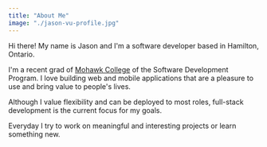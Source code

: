 ```yaml
---
title: "About Me"
image: "./jason-vu-profile.jpg"
---
```


Hi there! My name is Jason and I'm a software developer based in Hamilton, Ontario.

I'm a recent grad of <a href="https://www.mohawkcollege.ca/" target="_blank" rel="nofollow noopener noreferrer" aria-label="External Link">Mohawk College</a> of the Software Development Program. I love building web and mobile applications that are a pleasure to use and bring value to people's lives.

Although I value flexibility and can be deployed to most roles, full-stack development is the current focus for my goals.

Everyday I try to work on meaningful and interesting projects or learn something new.

